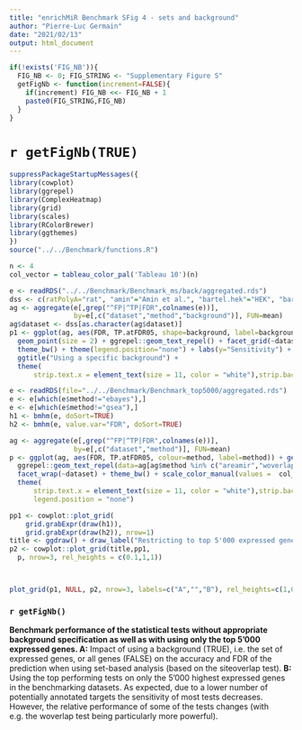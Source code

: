 ```yaml
---
title: "enrichMiR Benchmark SFig 4 - sets and background"
author: "Pierre-Luc Germain"
date: "2021/02/13"
output: html_document
---
```



```r
if(!exists('FIG_NB')){
  FIG_NB <- 0; FIG_STRING <- "Supplementary Figure S"
  getFigNb <- function(increment=FALSE){
    if(increment) FIG_NB <<- FIG_NB + 1
    paste0(FIG_STRING,FIG_NB)
  }
}
```

# `r getFigNb(TRUE)`

```r
suppressPackageStartupMessages({
library(cowplot)
library(ggrepel)
library(ComplexHeatmap)
library(grid)
library(scales)
library(RColorBrewer)
library(ggthemes)
})
source("../../Benchmark/functions.R")
```

```r
n <- 4
col_vector = tableau_color_pal('Tableau 10')(n)
```



```r
e <- readRDS("../../Benchmark/Benchmark_ms/back/aggregated.rds")
dss <- c(ratPolyA="rat", "amin"="Amin et al.", "bartel.hek"="HEK", "bartel.hela"="HeLa")
ag <- aggregate(e[,grep("^FP|^TP|FDR",colnames(e))], 
                by=e[,c("dataset","method","background")], FUN=mean)
ag$dataset <- dss[as.character(ag$dataset)]
p1 <- ggplot(ag, aes(FDR, TP.atFDR05, shape=background, label=background)) + 
  geom_point(size = 2) + ggrepel::geom_text_repel() + facet_grid(~dataset) +
  theme_bw() + theme(legend.position="none") + labs(y="Sensitivity") +
  ggtitle("Using a specific background") +
  theme(
      strip.text.x = element_text(size = 11, color = "white"),strip.background = element_rect(color="black", fill="black"))

e <- readRDS(file="../../Benchmark/Benchmark_top5000/aggregated.rds")
e <- e[which(e$method!="ebayes"),]
e <- e[which(e$method!="gsea"),]
h1 <- bmhm(e, doSort=TRUE)
h2 <- bmhm(e, value.var="FDR", doSort=TRUE)

ag <- aggregate(e[,grep("^FP|^TP|FDR",colnames(e))], 
                by=e[,c("dataset","method")], FUN=mean)
p <- ggplot(ag, aes(FDR, TP.atFDR05, colour=method, label=method)) + geom_point() + 
  ggrepel::geom_text_repel(data=ag[ag$method %in% c("areamir","woverlap","siteoverlap","lmadd"),], show.legend = FALSE) + 
  facet_wrap(~dataset) + theme_bw() + scale_color_manual(values =  col_vector) +
  theme(
      strip.text.x = element_text(size = 11, color = "white"),strip.background = element_rect(color="black", fill="black"), 
      legend.position = "none")

pp1 <- cowplot::plot_grid(
    grid.grabExpr(draw(h1)), 
    grid.grabExpr(draw(h2)), nrow=1)
title <- ggdraw() + draw_label("Restricting to top 5'000 expressed genes",x = 0, hjust = 0) + theme(plot.margin = margin(0, 0, 0, 40))
p2 <- cowplot::plot_grid(title,pp1,
  p, nrow=3, rel_heights = c(0.1,1,1))



plot_grid(p1, NULL, p2, nrow=3, labels=c("A","","B"), rel_heights=c(1,0.1,2.2), scale=c(0.93,0.95))
```


### `r getFigNb()`

**Benchmark performance of the statistical tests without appropriate background specification as well as with using only the top 5'000 expressed genes. A:** Impact of using a background (TRUE), i.e. the set of expressed genes, or all genes (FALSE) on the accuracy and FDR of the prediction when using set-based analysis (based on the siteoverlap test).
**B:** Using the top performing tests on only the 5'000 highest expressed genes in the benchmarking datasets. As expected, due to a lower number of potentially annotated targets the sensitivity of most tests decreases. However, the relative performance of some of the tests changes (with e.g. the woverlap test being particularly more powerful).
